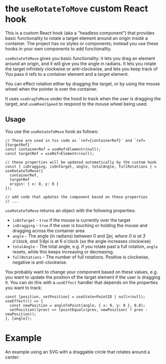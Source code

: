 
<Meta of={useRotateToMove} title="useDragToMove custom Hook" />

# the `useRotateToMove` custom React hook

This is a custom React hook (aka a "headless component") that provides basic functionality to rotate a target
element around an origin inside a container. The project has no styles or components; instead you use
these hooks in your own components to add functionality.

`useRotateToMove` gives you basic functionality: it lets you drag an element around an origin, and it will
give you the angle in radians. It lets you rotate the target infinitely clockwise or anti-clockwise, and lets you
keep track of You pass it refs to a container element and a target element.

You can effect rotation either by dragging the target, or by using the mouse wheel when the pointer is over the
container.

It uses `useDragToMove` under the hood to track when the user is dragging the target, and `useWheelSpeed` to
respond to the mouse wheel being used.

## Usage

You use the `useRotateToMove` hook as follows:

```tsx
// These are used in tsx code as `ref={containerRef}` and `ref={targetRef}`
const containerRef = useRef<Element>(null);
const targetRef = useRef<Element>(null);

// these properties will be updated automatically by the custom hook
const { isDragging, isOnTarget, angle, totalAngle, fullRotations } = useRotateToMove({
  containerRef,
  targetRef
  origin: { x: 0, y: 0 }
});

// add code that updates the component based on these properties
// ...
```

`useRotateToMove` returns an object with the following properties:

- `isOnTarget` - `true` if the mouse is currently over the target
- `isDragging` - `true` if the user is touching or holding the mouse and dragging across the container area
- `angle` - The angle (in radians) between 0 and 2*pi, where 0 is at 3 o'clock, and 1/4*pi is at 6 o'clock
  (so the angle increases clockwise)
- `totalAngle` - The total angle, e.g. if you rotate past a full rotation, `angle` resets, while this keeps
  increasing or decreasing.
- `fullRotations` - The number of full rotations. Positive is clockwise, negative is anti-clockwise.

You probably want to change your component based on these values, e.g. you want to update the position of the target
element if the user is dragging it. You can do this with a `useEffect` handler that depends on the properties you
want to track:

```tsx
const [position, setPosition] = useState<Point2D | null>(null);
useEffect(() => {
  const newPosition = angleToPoint(angle, { x: 0, y: 0 }, 0.8);
  setPosition((prev) => (pointEquals(prev, newPosition) ? prev : newPosition));
}, [angle]);
```

# Example

An example using an SVG with a draggable circle that rotates around a center:

<Canvas of={useRotateToMove.UseRotateToMoveExample} />
